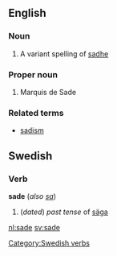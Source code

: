 ==English==
===Noun===
#A variant spelling of [[sadhe]]

===Proper noun===

# Marquis de Sade

===Related terms===
*[[sadism]]

==Swedish==
===Verb===
'''sade''' (''also [[sa]]'')

#(''dated'') ''past tense'' of [[säga]]

[[Category:Swedish verbs]]
[[nl:sade]]
[[sv:sade]]
